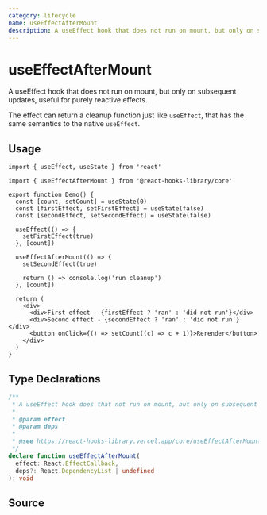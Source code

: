 ```yaml
---
category: lifecycle
name: useEffectAfterMount
description: A useEffect hook that does not run on mount, but only on subsequent updates
---
```



<Playground>
  <Demo />
</Playground>

# useEffectAfterMount

A useEffect hook that does not run on mount, but only on subsequent updates, useful for purely reactive effects.

The effect can return a cleanup function just like `useEffect`, that has the same semantics to the native `useEffect`.

## Usage

```tsx
import { useEffect, useState } from 'react'

import { useEffectAfterMount } from '@react-hooks-library/core'

export function Demo() {
  const [count, setCount] = useState(0)
  const [firstEffect, setFirstEffect] = useState(false)
  const [secondEffect, setSecondEffect] = useState(false)

  useEffect(() => {
    setFirstEffect(true)
  }, [count])

  useEffectAfterMount(() => {
    setSecondEffect(true)

    return () => console.log('run cleanup')
  }, [count])

  return (
    <div>
      <div>First effect - {firstEffect ? 'ran' : 'did not run'}</div>
      <div>Second effect - {secondEffect ? 'ran' : 'did not run'}</div>
      <button onClick={() => setCount((c) => c + 1)}>Rerender</button>
    </div>
  )
}
```

## Type Declarations

```typescript
/**
 * A useEffect hook does that not run on mount, but only on subsequent updates.
 *
 * @param effect
 * @param deps
 *
 * @see https://react-hooks-library.vercel.app/core/useEffectAfterMount
 */
declare function useEffectAfterMount(
  effect: React.EffectCallback,
  deps?: React.DependencyList | undefined
): void
```

## Source

<Source name="useEffectAfterMount" pkg="core" />
